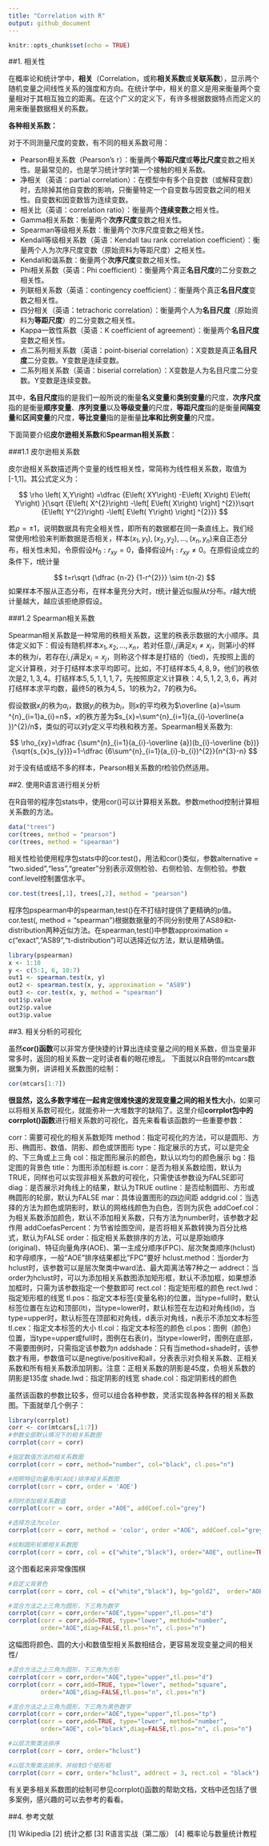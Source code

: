 ```yaml
---
title: "Correlation with R"
output: github_document
---
```


```r
knitr::opts_chunk$set(echo = TRUE)
```

##1. 相关性

在概率论和统计学中，**相关**（Correlation，或称**相关系数**或**关联系数**），显示两个随机变量之间线性关系的强度和方向。在统计学中，相关的意义是用来衡量两个变量相对于其相互独立的距离。在这个广义的定义下，有许多根据数据特点而定义的用来衡量数据相关的系数。

**各种相关系数：**

对于不同测量尺度的变数，有不同的相关系数可用：

- Pearson相关系数（Pearson's r）：衡量两个**等距尺度**或**等比尺度**变数之相关性。是最常见的，也是学习统计学时第一个接触的相关系数。
- 净相关（英语：partial correlation）：在模型中有多个自变数（或解释变数）时，去除掉其他自变数的影响，只衡量特定一个自变数与因变数之间的相关性。自变数和因变数皆为连续变数。
- 相关比（英语：correlation ratio）：衡量两个**连续变数**之相关性。
- Gamma相关系数：衡量两个**次序尺度**变数之相关性。
- Spearman等级相关系数：衡量两个次序尺度变数之相关性。
- Kendall等级相关系数（英语：Kendall tau rank correlation coefficient）：衡量两个人为次序尺度变数（原始资料为等距尺度）之相关性。
- Kendall和谐系数：衡量两个**次序尺度**变数之相关性。
- Phi相关系数（英语：Phi coefficient）：衡量两个真正**名目尺度**的二分变数之相关性。
- 列联相关系数（英语：contingency coefficient）：衡量两个真正**名目尺度**变数之相关性。
- 四分相关（英语：tetrachoric correlation）：衡量两个人为**名目尺度**（原始资料为**等距尺度**）的二分变数之相关性。
- Kappa一致性系数（英语：K coefficient of agreement）：衡量两个**名目尺度**变数之相关性。
- 点二系列相关系数（英语：point-biserial correlation）：X变数是真正**名目尺度**二分变数。Y变数是连续变数。
- 二系列相关系数（英语：biserial correlation）：X变数是人为名目尺度二分变数。Y变数是连续变数。

其中，**名目尺度**指的是我们一般所说的衡量**名义变量**和**类别变量**的尺度，**次序尺度**指的是衡量**顺序变量**、**序列变量**以及**等级变量**的尺度，**等距尺度**指的是衡量**间隔变量**和**区间变量**的尺度，**等比变量**指的是衡量**比率和比例变量**的尺度。

下面简要介绍**皮尔逊相关系数**和**Spearman相关系数**：

###1.1 皮尔逊相关系数

皮尔逊相关系数描述两个变量的线性相关性，常简称为线性相关系数，取值为[-1,1]。其公式定义为：

$$
\rho \left( X,Y\right) =\dfrac {E\left( XY\right) -E\left( X\right) E\left( Y\right) }{\sqrt {E\left( X^{2}\right) -\left[ E\left( X\right) \right] ^{2}}\sqrt {E\left( Y^{2}\right) -\left[ E\left( Y\right) \right] ^{2}}}
$$

若$\rho = \pm 1$，说明数据具有完全相关性，即所有的数据都在同一条直线上。我们经常使用$t$检验来判断数据是否相关，样本$(x_{1},y_{1}),(x_{2},y_{2}),...,(x_{n},y_{n})$来自正态分布，相关性未知，令原假设$H_{0}:r_{xy}=0$，备择假设$H_{1}:r_{xy}\neq 0$。在原假设成立的条件下，$t$统计量

$$
t=r\sqrt {\dfrac {n-2} {1-r^{2}}} \sim t(n-2)
$$
如果样本不服从正态分布，在样本量充分大时，$t$统计量近似服从$t$分布。$r$越大$t$统计量越大，越应该拒绝原假设。

###1.2 Spearman相关系数

Spearman相关系数是一种常用的秩相关系数，这里的秩表示数据的大小顺序。具体定义如下：假设有随机样本$x_{1},x_{2},...,x_{n}$，若对任意$i,j$满足$x_{i}\neq x_{j}$，则第$i$小的样本的秩为$i$，若存在$i,j$满足$x_{i}= x_{j}$，则称这个样本是打结的（tied)，先按照上面的定义计算秩，对于打结样本求平均即可。比如，不打结样本$5,4,8,9$，他们的秩依次是$2,1,3,4$。打结样本$5,5,1,1,1,7$，先按照原定义计算秩：$4,5,1,2,3,6$，再对打结样本求平均数，最终$5$的秩为$4,5$，$1$的秩为$2$，$7$的秩为$6$。

假设数据$x_{i}$的秩为$a_{i}$，数据$y_{i}$的秩为$b_{i}$，则$x$的平均秩为$\overline {a}=\sum ^{n}_{i=1}a_{i}=n$，$x$的秩方差为$s_{x}=\sum^{n}_{i=1}(a_{i}-\overline{a })^{2}/n$，类似的可以对$y$定义平均秩和秩方差。Spearman相关系数为:

$$
\rho_{xy}=\dfrac {\sum^{n}_{i=1}(a_{i}-\overline {a})(b_{i}-\overline {b})}{\sqrt{s_{x}s_{y}}}=1-\dfrac {6\sum^{n}_{i=1}(a_{i}-b_{i})^{2}}{n^{3}-n}
$$

对于没有结或结不多的样本，Pearson相关系数的$t$检验仍然适用。

##2. 使用R语言进行相关分析

在R自带的程序包stats中，使用cor()可以计算相关系数。参数method控制计算相关系数的方法。

```r
data("trees")
cor(trees, method = "pearson")
cor(trees, method = "spearman")
```

相关性检验使用程序包stats中的cor.test()，用法和cor()类似，参数alternative = "two.sided","less","greater"分别表示双侧检验、右侧检验、左侧检验。参数conf.level控制置信水平。

```r
cor.test(trees[,1], trees[,2], method = "pearson")
```

程序包pspearman中的spearman,test()在不打结时提供了更精确的p值。cor.test(, method = "spearman")根据数据量的不同分别使用了AS89和t-distribution两种近似方法。在spearman,test()中参数approximation = c("exact","AS89","t-distribution")可以选择近似方法，默认是精确值。

```r
library(pspearman)
x <- 1:10
y <- c(5:1, 6, 10:7)
out1 <- spearman.test(x, y)
out2 <- spearman.test(x, y, approximation = "AS89")
out3 <- cor.test(x, y, method = "spearman")
out1$p.value
out2$p.value
out3$p.value
```

##3. 相关分析的可视化

虽然**cor()函数**可以非常方便快捷的计算出连续变量之间的相关系数，但当变量非常多时，返回的相关系数一定时读者看的眼花缭乱。
下面就以R自带的mtcars数据集为例，讲讲相关系数图的绘制：

```r
cor(mtcars[1:7])
```

**很显然，这么多数字堆在一起肯定很难快速的发现变量之间的相关性大小**，如果可以将相关系数可视化，就能弥补一大堆数字的缺陷了。这里介绍**corrplot包中的corrplot()函数**进行相关系数的可视化，首先来看看该函数的一些重要参数：

corr：需要可视化的相关系数矩阵
method：指定可视化的方法，可以是圆形、方形、椭圆形、数值、阴影、颜色或饼图形
type：指定展示的方式，可以是完全的、下三角或上三角
col：指定图形展示的颜色，默认以均匀的颜色展示
bg：指定图的背景色
title：为图形添加标题
is.corr：是否为相关系数绘图，默认为TRUE，同样也可以实现非相关系数的可视化，只需使该参数设为FALSE即可
diag：是否展示对角线上的结果，默认为TRUE
outline：是否绘制圆形、方形或椭圆形的轮廓，默认为FALSE
mar：具体设置图形的四边间距
addgrid.col：当选择的方法为颜色或阴影时，默认的网格线颜色为白色，否则为灰色
addCoef.col：为相关系数添加颜色，默认不添加相关系数，只有方法为number时，该参数才起作用
addCoefasPercent：为节省绘图空间，是否将相关系数转换为百分比格式，默认为FALSE
order：指定相关系数排序的方法，可以是原始顺序(original)、特征向量角序(AOE)、第一主成分顺序(FPC)、层次聚类顺序(hclust)和字母顺序，一般”AOE”排序结果都比”FPC”要好
hclust.method：当order为hclust时，该参数可以是层次聚类中ward法、最大距离法等7种之一
addrect：当order为hclust时，可以为添加相关系数图添加矩形框，默认不添加框，如果想添加框时，只需为该参数指定一个整数即可
rect.col：指定矩形框的颜色
rect.lwd：指定矩形框的线宽
tl.pos：指定文本标签(变量名称)的位置，当type=full时，默认标签位置在左边和顶部(lt)，当type=lower时，默认标签在左边和对角线(ld)，当type=upper时，默认标签在顶部和对角线，d表示对角线，n表示不添加文本标签
tl.cex：指定文本标签的大小
tl.col：指定文本标签的颜色
cl.pos：图例（颜色）位置，当type=upper或full时，图例在右表(r)，当type=lower时，图例在底部，不需要图例时，只需指定该参数为n
addshade：只有当method=shade时，该参数才有用，参数值可以是negtive/positive和all，分表表示对负相关系数、正相关系数和所有相关系数添加阴影。注意：正相关系数的阴影是45度，负相关系数的阴影是135度
shade.lwd：指定阴影的线宽
shade.col：指定阴影线的颜色

虽然该函数的参数比较多，但可以组合各种参数，灵活实现各种各样的相关系数图。下面就举几个例子：

```r
library(corrplot)
corr <- cor(mtcars[,1:7])
#参数全部默认情况下的相关系数图
corrplot(corr = corr)
```

```r
#指定数值方法的相关系数图
corrplot(corr = corr, method="number", col="black", cl.pos="n")
```

```r
#按照特征向量角序(AOE)排序相关系数图
corrplot(corr = corr, order = 'AOE')
```

```r
#同时添加相关系数值
corrplot(corr = corr, order ="AOE", addCoef.col="grey")
```

```r
#选择方法为color
corrplot(corr = corr, method = 'color', order ="AOE", addCoef.col="grey")
```

```r
#绘制圆形轮廓相关系数图
corrplot(corr = corr, col = c("white","black"), order="AOE", outline=TRUE, cl.pos="n")
```

这个图看起来非常像围棋

```r
#自定义背景色
corrplot(corr = corr, col = c("white","black"), bg="gold2",  order="AOE", cl.pos="n")
```

```r
#混合方法之上三角为圆形，下三角为数字
corrplot(corr = corr,order="AOE",type="upper",tl.pos="d")
corrplot(corr = corr,add=TRUE, type="lower", method="number",
         order="AOE",diag=FALSE,tl.pos="n", cl.pos="n")
```

这幅图将颜色、圆的大小和数值型相关系数相结合，更容易发现变量之间的相关性/

```r
#混合方法之上三角为圆形，下三角为方形
corrplot(corr = corr,order="AOE",type="upper",tl.pos="d")
corrplot(corr = corr,add=TRUE, type="lower", method="square",
         order="AOE",diag=FALSE,tl.pos="n", cl.pos="n")
```

```r
#混合方法之上三角为圆形，下三角为黑色数字
corrplot(corr = corr,order="AOE",type="upper",tl.pos="tp")
corrplot(corr = corr,add=TRUE, type="lower", method="number",
         order="AOE", col="black",diag=FALSE,tl.pos="n", cl.pos="n")
```

```r
#以层次聚类法排序
corrplot(corr = corr, order="hclust")

#以层次聚类法排序，并绘制3个矩形框
corrplot(corr = corr, order="hclust", addrect = 3, rect.col = "black")
```

有关更多相关系数图的绘制可参见corrplot()函数的帮助文档，文档中还包括了很多案例，感兴趣的可以去参考的看看。

##4. 参考文献

[1] Wikipedia
[2] 统计之都
[3] R语言实战（第二版）
[4] 概率论与数量统计教程